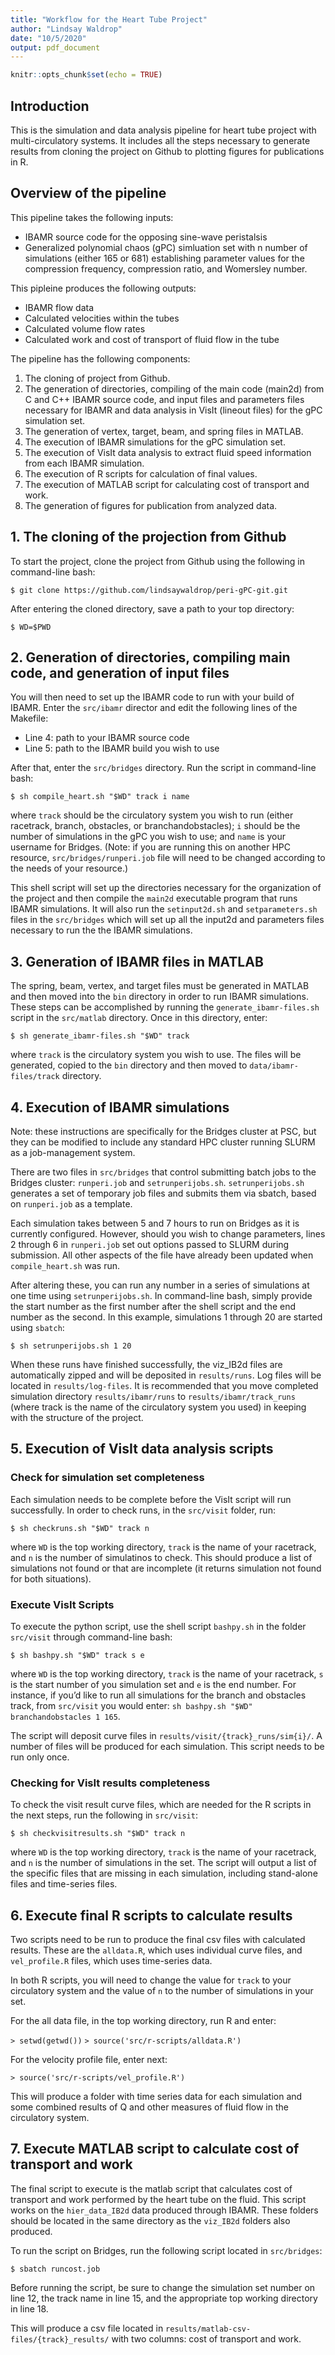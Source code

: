 ```yaml
---
title: "Workflow for the Heart Tube Project"
author: "Lindsay Waldrop"
date: "10/5/2020"
output: pdf_document
---
```


```r
knitr::opts_chunk$set(echo = TRUE)
```

## Introduction

This is the simulation and data analysis pipeline for heart tube project with multi-circulatory systems. It includes all the steps necessary to generate results from cloning the project on Github to plotting figures for publications in R. 

## Overview of the pipeline

This pipeline takes the following inputs: 

 * IBAMR source code for the opposing sine-wave peristalsis
 * Generalized polynomial chaos (gPC) simluation set with n number of simulations (either 165 or 681) establishing parameter values for the compression frequency, compression ratio, and Womersley number. 

This pipleine produces the following outputs: 

 * IBAMR flow data
 * Calculated velocities within the tubes
 * Calculated volume flow rates
 * Calculated work and cost of transport of fluid flow in the tube
 
The pipeline has the following components: 

 1. The cloning of project from Github.
 2. The generation of directories, compiling of the main code (main2d) from C and C++ IBAMR source code, and input files and parameters files necessary for IBAMR and data analysis in VisIt (lineout files) for the gPC simulation set. 
 3. The generation of vertex, target, beam, and spring files in MATLAB.
 4. The execution of IBAMR simulations for the gPC simulation set. 
 5. The execution of VisIt data analysis to extract fluid speed information from each IBAMR simulation. 
 6. The execution of R scripts for calculation of final values. 
 7. The execution of MATLAB script for calculating cost of transport and work.
 8. The generation of figures for publication from analyzed data. 

## 1. The cloning of the projection from Github

To start the project, clone the project from Github using the following in command-line bash: 

`$ git clone https://github.com/lindsaywaldrop/peri-gPC-git.git`

After entering the cloned directory, save a path to your top directory: 

`$ WD=$PWD`

## 2. Generation of directories, compiling main code, and generation of input files

You will then need to set up the IBAMR code to run with your build of IBAMR. Enter the `src/ibamr` director and edit the following lines of the Makefile: 

* Line 4: path to your IBAMR source code
* Line 5: path to the IBAMR build you wish to use

After that, enter the `src/bridges` directory. Run the script in command-line bash: 

`$ sh compile_heart.sh "$WD" track i name`

where  `track` should be the circulatory system you wish to run (either racetrack, branch, obstacles, or branchandobstacles); `i` should be the number of simulations in the gPC you wish to use; and `name` is your username for Bridges. (Note: if you are running this on another HPC resource, `src/bridges/runperi.job` file will need to be changed according to the needs of your resource.)

This shell script will set up the directories necessary for the organization of the project and then compile the `main2d` executable program that runs IBAMR simulations. It will also run the `setinput2d.sh` and `setparameters.sh` files in the `src/bridges` which will set up all the input2d and parameters files necessary to run the the IBAMR simulations. 

## 3. Generation of IBAMR files in MATLAB

The spring, beam, vertex, and target files must be generated in MATLAB and then moved into the `bin` directory in order to run IBAMR simulations. These steps can be accomplished by running the `generate_ibamr-files.sh` script in the `src/matlab` directory. Once in this directory, enter:

`$ sh generate_ibamr-files.sh "$WD" track`

where `track` is the circulatory system you wish to use. The files will be generated, copied to the `bin` directory and then moved to `data/ibamr-files/track` directory. 

## 4. Execution of IBAMR simulations

Note: these instructions are specifically for the Bridges cluster at PSC, but they can be modified to include any standard HPC cluster running SLURM as a job-management system. 

There are two files in `src/bridges` that control submitting batch jobs to the Bridges cluster: `runperi.job` and `setrunperijobs.sh`. `setrunperijobs.sh` generates a set of temporary job files and submits them via sbatch, based on `runperi.job` as a template. 

Each simulation takes between 5 and 7 hours to run on Bridges as it is currently configured. However, should you wish to change parameters, lines 2 through 6 in `runperi.job` set out options passed to SLURM during submission. All other aspects of the file have already been updated when `compile_heart.sh` was run. 

After altering these, you can run any number in a series of simulations at one time using `setrunperijobs.sh`. In command-line bash, simply provide the start number as the first number after the shell script and the end number as the second. In this example, simulations 1 through 20 are started using `sbatch`:

`$ sh setrunperijobs.sh 1 20`

When these runs have finished successfully, the viz_IB2d files are automatically zipped and will be deposited in `results/runs`. Log files will be located in `results/log-files`. It is recommended that you move completed simulation directory `results/ibamr/runs` to `results/ibamr/track_runs` (where track is the name of the circulatory system you used) in keeping with the structure of the project. 

## 5. Execution of VisIt data analysis scripts

### Check for simulation set completeness

Each simulation needs to be complete before the VisIt script will run successfully. In order to check runs, in the `src/visit` folder, run: 

`$ sh checkruns.sh "$WD" track n`

where `WD` is the top working directory, `track` is the name of your racetrack, and `n` is the number of simulatinos to check. This should produce a list of simulations not found or that are incomplete (it returns simulation not found for both situations).

### Execute VisIt Scripts

To execute the python script, use the shell script `bashpy.sh` in the folder `src/visit` through command-line bash:

`$ sh bashpy.sh "$WD" track s e`

where `WD` is the top working directory, `track` is the name of your racetrack, `s` is the start number of you simulation set and `e` is the end number. For instance, if you'd like to run all simulations for the branch and obstacles track, from `src/visit` you would enter: `sh bashpy.sh "$WD" branchandobstacles 1 165`. 

The script will deposit curve files in `results/visit/{track}_runs/sim{i}/`. A number of files will be produced for each simulation. This script needs to be run only once. 

### Checking for VisIt results completeness

To check the visit result curve files, which are needed for the R scripts in the next steps, run the following in `src/visit`: 

`$ sh checkvisitresults.sh "$WD" track n`

where `WD` is the top working directory, `track` is the name of your racetrack, and `n` is the number of simulations in the set. The script will output a list of the specific files that are missing in each simulation, including stand-alone files and time-series files. 

## 6. Execute final R scripts to calculate results

Two scripts need to be run to produce the final csv files with calculated results. These are the `alldata.R`, which uses individual curve files, and `vel_profile.R` files, which uses time-series data. 

In both R scripts, you will need to change the value for `track` to your circulatory system and the value of `n` to the number of simulations in your set.

For the all data file, in the top working directory, run R and enter: 

`> setwd(getwd())`
`> source('src/r-scripts/alldata.R')`

For the velocity profile file, enter next: 

`> source('src/r-scripts/vel_profile.R')`

This will produce a folder with time series data for each simulation and some combined results of Q and other measures of fluid flow in the circulatory system. 

## 7. Execute MATLAB script to calculate cost of transport and work

The final script to execute is the matlab script that calculates cost of transport and work performed by the heart tube on the fluid. This script works on the `hier_data_IB2d` data produced through IBAMR. These folders should be located in the same directory as the `viz_IB2d` folders also produced. 

To run the script on Bridges, run the following script located in `src/bridges`: 

`$ sbatch runcost.job`

Before running the script, be sure to change the simulation set number on line 12, the track name in line 15, and the appropriate top working directory in line 18. 

This will produce a csv file located in `results/matlab-csv-files/{track}_results/` with two columns: cost of transport and work. 


